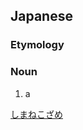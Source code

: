 ==Japanese==
{{wikipedia|lang=ja|シマネコザメ}}
{{ja-kanjitab|しま|ねこ|さめ|r=y|k3=ざめ|yomi=k}}

===Etymology===
{{compound|lang=ja|縞|猫鮫|tr1=shima|t1=[[stripe]]|tr2=nekozame|t2={{w|Japanese bullhead shark}}|sort=しまねこざめ}}

===Noun===
{{ja-noun|しまねこざめ|シマネコザメ}}

# a {{w|zebra bullhead shark}}

[[Category:ja:Sharks|しまねこざめ]]